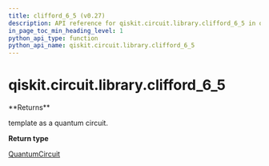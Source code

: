 ```yaml
---
title: clifford_6_5 (v0.27)
description: API reference for qiskit.circuit.library.clifford_6_5 in qiskit v0.27
in_page_toc_min_heading_level: 1
python_api_type: function
python_api_name: qiskit.circuit.library.clifford_6_5
---
```


<span id="qiskit-circuit-library-clifford-6-5" />

# qiskit.circuit.library.clifford\_6\_5

<Function id="qiskit.circuit.library.clifford_6_5" isDedicatedPage={true} github="https://github.com/qiskit/qiskit/tree/stable/0.17/qiskit/circuit/library/templates/clifford/clifford_6_5.py" signature="clifford_6_5()">
  **Returns**

  template as a quantum circuit.

  **Return type**

  [QuantumCircuit](qiskit.circuit.QuantumCircuit "qiskit.circuit.QuantumCircuit")
</Function>

